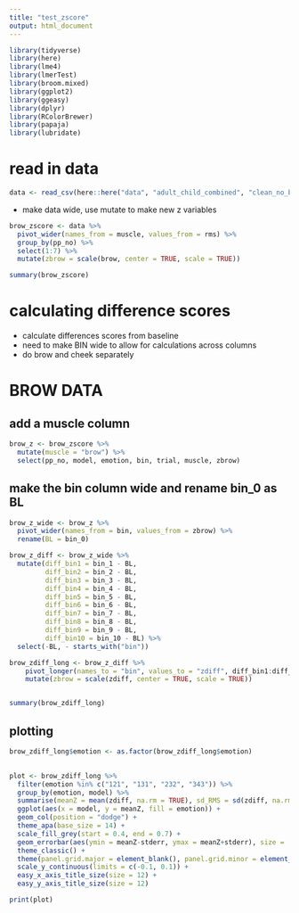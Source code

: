 ```yaml
---
title: "test_zscore"
output: html_document
---
```


```r
library(tidyverse)
library(here)
library(lme4)
library(lmerTest)
library(broom.mixed)
library(ggplot2) 
library(ggeasy)
library(dplyr)
library(RColorBrewer)
library(papaja)
library(lubridate)
```


# read in data

```r
data <- read_csv(here::here("data", "adult_child_combined", "clean_no_bl_outliers.csv"))
```

- make data wide, use mutate to make new z variables 

```r
brow_zscore <- data %>%
  pivot_wider(names_from = muscle, values_from = rms) %>%
  group_by(pp_no) %>%
  select(1:7) %>%
  mutate(zbrow = scale(brow, center = TRUE, scale = TRUE)) 

summary(brow_zscore)
```

# calculating difference scores 

- calculate differences scores from baseline
- need to make BIN wide to allow for calculations across columns
- do brow and cheek separately 

# BROW DATA

## add a muscle column
```r
brow_z <- brow_zscore %>%
  mutate(muscle = "brow") %>%
  select(pp_no, model, emotion, bin, trial, muscle, zbrow)
```



## make the bin column wide and rename bin_0 as BL

```r
brow_z_wide <- brow_z %>%
  pivot_wider(names_from = bin, values_from = zbrow) %>%
  rename(BL = bin_0)
```




```r
brow_z_diff <- brow_z_wide %>%
  mutate(diff_bin1 = bin_1 - BL,
         diff_bin2 = bin_2 - BL,
         diff_bin3 = bin_3 - BL,
         diff_bin4 = bin_4 - BL,
         diff_bin5 = bin_5 - BL,
         diff_bin6 = bin_6 - BL,
         diff_bin7 = bin_7 - BL,
         diff_bin8 = bin_8 - BL,
         diff_bin9 = bin_9 - BL,
         diff_bin10 = bin_10 - BL) %>%
  select(-BL, - starts_with("bin"))
```



```r
brow_zdiff_long <- brow_z_diff %>%
    pivot_longer(names_to = "bin", values_to = "zdiff", diff_bin1:diff_bin10) %>%
    mutate(zbrow = scale(zdiff, center = TRUE, scale = TRUE)) 


summary(brow_zdiff_long)
```

## plotting 

```r

  
  
brow_zdiff_long$emotion <- as.factor(brow_zdiff_long$emotion)
  

plot <- brow_zdiff_long %>%
  filter(emotion %in% c("121", "131", "232", "343")) %>%
  group_by(emotion, model) %>%
  summarise(meanZ = mean(zdiff, na.rm = TRUE), sd_RMS = sd(zdiff, na.rm = TRUE), n = n(), stderr = sd_RMS/sqrt(n)) %>%
  ggplot(aes(x = model, y = meanZ, fill = emotion)) +
  geom_col(position = "dodge") +
  theme_apa(base_size = 14) +
  scale_fill_grey(start = 0.4, end = 0.7) +
  geom_errorbar(aes(ymin = meanZ-stderr, ymax = meanZ+stderr), size = .4, width = .4, position = position_dodge(.9)) +
  theme_classic() +
  theme(panel.grid.major = element_blank(), panel.grid.minor = element_blank(), panel.background = element_rect(colour =  "black", size = 1)) +
  scale_y_continuous(limits = c(-0.1, 0.1)) +
  easy_x_axis_title_size(size = 12) +
  easy_y_axis_title_size(size = 12)

print(plot)
  
```











